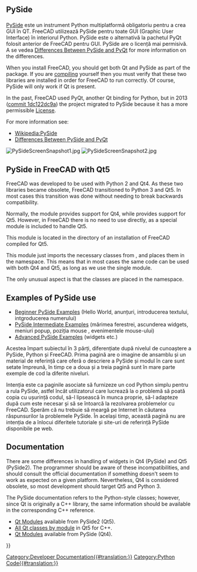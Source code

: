 <languages/>

{{Docnav
|[[Pivy|Pivy]]
|[[Interface_creation|Interface creation]]
}}

{{TOCright}}

<span id="Introduction"></span>
<div class="mw-translate-fuzzy">
<H2>PySide</H2>
</div>

<div class="mw-translate-fuzzy">
[http://en.wikipedia.org/wiki/PySide PySide] este un instrument Python multiplatformă obligatoriu pentru a crea GUI în QT. FreeCAD utilizează PySide pentru toate GUI (Graphic User Interface) în interiorul Python. PySide este o alternativă la pachetul PyQt folosit anterior de FreeCAD pentru GUI. PySide are o licență mai permisivă. A se vedea [http://qt-project.org/wiki/Differences_Between_PySide_and_PyQt Differences Between PySide and PyQt] for more information on the differences.
</div>

When you install FreeCAD, you should get both Qt and PySide as part of the package. If you are [[Compiling|compiling]] yourself then you must verify that these two libraries are installed in order for FreeCAD to run correctly. Of course, PySide will only work if Qt is present.

In the past, FreeCAD used PyQt, another Qt binding for Python, but in 2013 ([https://github.com/FreeCAD/FreeCAD/commit/1dc122dc9a commit 1dc122dc9a]) the project migrated to PySide because it has a more permissible [[License|License]].

For more information see:
* [https://en.wikipedia.org/wiki/PySide Wikipedia:PySide]
* [https://wiki.qt.io/Differences_Between_PySide_and_PyQt Differences Between PySide and PyQt]

[[File:PySideScreenSnapshot1.jpg]] [[File:PySideScreenSnapshot2.jpg]]
{{Caption|Examples created with PySide. Left: a simple dialog. Right: a more complex dialog with graphs.}}

==PySide in FreeCAD with Qt5==

FreeCAD was developed to be used with Python 2 and Qt4. As these two libraries became obsolete, FreeCAD transitioned to Python 3 and Qt5. In most cases this transition was done without needing to break backwards compatibility.

Normally, the {{incode|PySide}} module provides support for Qt4, while {{incode|PySide2}} provides support for Qt5. However, in FreeCAD there is no need to use {{incode|PySide2}} directly, as a special {{incode|PySide}} module is included to handle Qt5.

This {{incode|PySide}} module is located in the {{incode|Ext/}} directory of an installation of FreeCAD compiled for Qt5.
{{Code|code=
/usr/share/freecad/Ext/PySide
}}

This module just imports the necessary classes from {{incode|PySide2}}, and places them in the {{incode|PySide}} namespace. This means that in most cases the same code can be used with both Qt4 and Qt5, as long as we use the single {{incode|PySide}} module.
{{Code|code=
PySide2.QtCore -> PySide.QtCore
PySide2.QtGui -> PySide.QtGui
PySide2.QtSvg -> PySide.QtSvg
PySide2.QtUiTools -> PySide.QtUiTools
}}

The only unusual aspect is that the {{incode|PySide2.QtWidgets}} classes are placed in the {{incode|PySide.QtGui}} namespace.
{{Code|code=
PySide2.QtWidgets.QCheckBox -> PySide.QtGui.QCheckBox
}}
{{Top}}
==Examples of PySide use==

<div class="mw-translate-fuzzy">
* [[PySide_Beginner_Examples|Beginner PySide Examples]] (Hello World, anunțuri, introducerea textului, intgroducerea numerului)
* [[PySide_Intermediate_Examples|PySide Intermediate Examples]] (mărimea ferestrei, ascunderea widgets, meniuri popup, poziția mouse , evenimentele mouse-ului)
* [[PySide_Advanced_Examples|Advanced PySide Examples]] (widgets etc.)
</div>

<div class="mw-translate-fuzzy">
Acestea împart subiectul în 3 părți, diferențiate după nivelul de cunoaștere a PySide, Python și FreeCAD. Prima pagină are o imagine de ansamblu și un material de referință care oferă o descriere a PySide și modul în care sunt  setate împreună, în timp ce a doua și a treia pagină sunt în mare parte exemple de cod la diferite niveluri.
</div>

<div class="mw-translate-fuzzy">
Intenția este ca paginile asociate să furnizeze un cod Python simplu pentru a rula PySide, astfel încât utilizatorul care lucrează la o problemă să poată copia cu ușurință codul, să-l lipsească în munca proprie, să-l adapteze după cum este necesar și să se întoarcă la rezolvarea problemelor cu FreeCAD. Sperăm că nu trebuie să meargă pe Internet în căutarea răspunsurilor la problemele PySide. În același timp, această pagină nu are intenția de a înlocui diferitele tutoriale și site-uri de referință PySide disponibile pe web.
</div>
{{Top}}
==Documentation==

There are some differences in handling of widgets in Qt4 (PySide) and Qt5 (PySide2). The programmer should be aware of these incompatibilities, and should consult the official documentation if something doesn't seem to work as expected on a given platform. Nevertheless, Qt4 is considered obsolete, so most development should target Qt5 and Python 3.

The PySide documentation refers to the Python-style classes; however, since Qt is originally a C++ library, the same information should be available in the corresponding C++ reference.
* [https://doc.qt.io/qtforpython/modules.html Qt Modules] available from PySide2 (Qt5).
* [https://doc.qt.io/qt-5/modules-cpp.html All Qt classes by module] in Qt5 for C++.
* [https://deptinfo-ensip.univ-poitiers.fr/ENS/pyside-docs/index.html Qt Modules] available from PySide (Qt4).
{{Top}}

<div class="mw-translate-fuzzy">
{{docnav|Pivy|Scripted objects}}
</div>

{{Powerdocnavi{{#translation:}}}}
[[Category:Developer Documentation{{#translation:}}]]
[[Category:Python Code{{#translation:}}]]